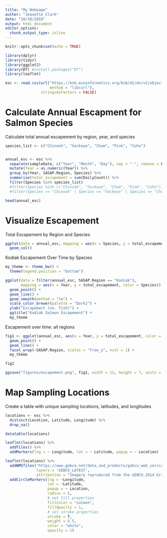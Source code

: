 ```yaml
---
title: "My Webpage"
author: "Jeanette Clark"
date: "10/10/2019"
output: html_document
editor_options: 
  chunk_output_type: inline
---
```


```r
knitr::opts_chunk$set(echo = TRUE)
```


```r
library(dplyr)
library(tidyr)
library(ggplot2)
library(DT) #install.packages("DT")
library(leaflet)
```


```r
esc <- read.csv(url("https://knb.ecoinformatics.org/knb/d1/mn/v2/object/urn%3Auuid%3Af119a05b-bbe7-4aea-93c6-85434dcb1c5e",
                    method = "libcurl"),
                stringsAsFactors = FALSE)
```


# Calculate Annual Escapment for Salmon Species

Calculate total annual escapement by region, year, and species

```r
species_list <- c("Chinook", "Sockeye", "Chum", "Pink", "Coho")


annual_esc <- esc %>% 
  separate(sampleDate, c("Year", "Month", "Day"), sep = "-", remove = F) %>% 
  mutate(Year = as.numeric(Year)) %>% 
  group_by(Year, SASAP.Region, Species) %>% 
  summarise(total_escapement = sum(DailyCount)) %>% 
  filter(Species %in% species_list)
  #filter(Species %in% c("Chinook", "Sockeye", "Chum", "Pink", "Coho"))
  #filter(Species == "Chinook" | Species == "Sockeye" | Species == "Chum")

head(annual_esc)
```


# Visualize Escapement

Total Escapement by Region and Species

```r
ggplot(data = annual_esc, mapping = aes(x = Species, y = total_escapement, fill = SASAP.Region)) +
  geom_col()
```

Kodiak Escapement Over Time by Species

```r
my_theme <- theme_bw() +
  theme(legend.position = "bottom")

ggplot(data = filter(annual_esc, SASAP.Region == "Kodiak"),
       mapping = aes(x = Year, y = total_escapement, color = Species)) +
  geom_point() +
  geom_line() +
  geom_smooth(method = "lm") +
  scale_color_brewer(palette = "Dark2") +
  ylab("Escapement (no. fish)") +
  ggtitle("Kodiak Salmon Escapement") +
  my_theme
```

Escapement over time: all regions

```r
fig1 <- ggplot(annual_esc, aes(x = Year, y = total_escapement, color = Species)) +
  geom_point() +
  geom_line() +
  facet_wrap(~SASAP.Region, scales = "free_y", ncol = 1) +
  my_theme

fig1

ggsave("figures/escapement.png", fig1, width = 12, height = 7, units = "in")
```


# Map Sampling Locations

Create a table with unique sampling locations, latitudes, and longitudes

```r
locations <- esc %>% 
  distinct(Location, Latitude, Longitude) %>% 
  drop_na()
```

```r
datatable(locations)
```

```r
leaflet(locations) %>% 
  addTiles() %>% 
  addMarkers(lng = ~ Longitude, lat = ~ Latitude, popup = ~ Location)
```


```r
leaflet(locations) %>% 
  addWMSTiles("https://www.gebco.net/data_and_products/gebco_web_services/web_map_service/mapserv?",
              layers = 'GEBCO_LATEST',
              attribution = "Imagery reproduced from the GEBCO_2014 Grid, version 20150318, www.gebco.net") %>%
  addCircleMarkers(lng = ~Longitude,
                   lat = ~Latitude,
                   popup = ~ Location,
                   radius = 5,
                   # set fill properties
                   fillColor = "salmon",
                   fillOpacity = 1,
                   # set stroke properties
                   stroke = T,
                   weight = 0.5,
                   color = "white",
                   opacity = 1)
```

